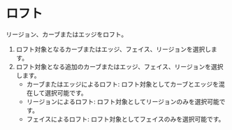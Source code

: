 
# ロフト

リージョン、カーブまたはエッジをロフト。

<Reference shortcut="L" command="Loft" button="" />

1. ロフト対象となるカーブまたはエッジ、フェイス、リージョンを選択します。
2. ロフト対象となる追加のカーブまたはエッジ、フェイス、リージョンを選択します。
   - カーブまたはエッジによるロフト: ロフト対象としてカーブとエッジを混在して選択可能です。
   - リージョンによるロフト: ロフト対象としてリージョンのみを選択可能です。
   - フェイスによるロフト: ロフト対象としてフェイスのみを選択可能です。


